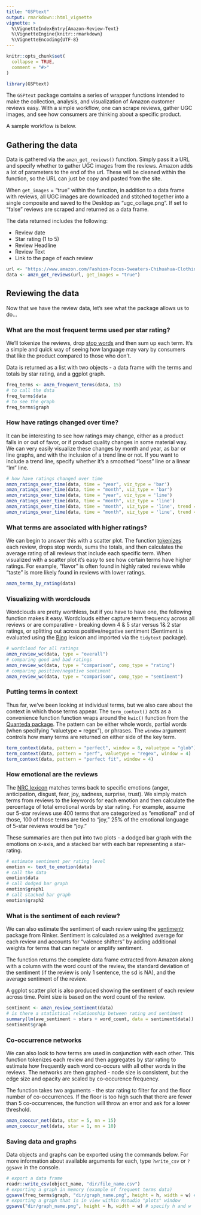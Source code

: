 ```yaml
---
title: "GSPtext"
output: rmarkdown::html_vignette
vignette: >
  %\VignetteIndexEntry{Amazon-Review-Text}
  %\VignetteEngine{knitr::rmarkdown}
  %\VignetteEncoding{UTF-8}
---
```


```r
knitr::opts_chunk$set(
  collapse = TRUE,
  comment = "#>"
)
```

```r
library(GSPtext)
```

The `GSPtext` package contains a series of wrapper functions intended to make the collection, analysis, and visualization of Amazon customer reviews easy. With a simple workflow, one can scrape reviews, gather UGC images, and see how consumers are thinking about a specific product. 

A sample workflow is below.

## Gathering the data

Data is gathered via the `amzn_get_reviews()` function. Simply pass it a URL and specify whether to gather UGC images from the reviews. Amazon adds a lot of parameters to the end of the url. These will be cleaned within the function, so the URL can just be copy and pasted from the site. 

When `get_images` = "true" within the function, in addition to a data frame with reviews, all UGC images are downloaded and stitched together into a single composite and saved to the Desktop as "ugc_collage.png". If set to "false" reviews are scraped and returned as a data frame. 

The data returned includes the following:

* Review date
* Star rating (1 to 5)
* Review Headline
* Review Text
* Link to the page of each review


```r
url <- "https://www.amazon.com/Fashion-Focus-Sweaters-Chihuahua-Clothing/dp/B07L1LHNGN/?_encoding=UTF8"
data <- amzn_get_reviews(url, get_images = "true")
```

## Reviewing the data

Now that we have the review data, let's see what the package allows us to do... 

### What are the most frequent terms used per star rating?

We'll tokenize the reviews, drop [stop words](https://en.wikipedia.org/wiki/Stop_word) and then sum up each term. It's a simple and quick way of seeing how language may vary by consumers that like the product compared to those who don't. 

Data is returned as a list with two objects - a data frame with the terms and totals by star rating, and a ggplot graph.

```r
freq_terms <- amzn_frequent_terms(data, 15)
# to call the data 
freq_terms$data
# to see the graph
freq_terms$graph
```

### How have ratings changed over time? 

It can be interesting to see how ratings may change, either as a product falls in or out of favor, or if product quality changes in some material way. We can very easily visualize these changes by month and year, as bar or line graphs, and with the inclusion of a trend line or not. If you want to include a trend line, specify whether it's a smoothed "loess" line or a linear "lm" line. 

```r
# how have ratings changed over time
amzn_ratings_over_time(data, time = "year", viz_type = 'bar')
amzn_ratings_over_time(data, time = "month", viz_type = 'bar')
amzn_ratings_over_time(data, time = "year", viz_type = 'line')
amzn_ratings_over_time(data, time = "month", viz_type = 'line')
amzn_ratings_over_time(data, time = "month", viz_type = 'line', trend = "loess")
amzn_ratings_over_time(data, time = "month", viz_type = 'line', trend = "lm")
```

### What terms are associated with higher ratings? 

We can begin to answer this with a scatter plot. The function [tokenizes](https://en.wikipedia.org/wiki/Lexical_analysis#Tokenization) each review, drops stop words, sums the totals, and then calculates the average rating of all reviews that include each specific term. When visualized with a scatter plot it's easy to see how certain terms have higher ratings. For example, "flavor" is often found in highly rated reviews while "taste" is more likely found in reviews with lower ratings. 

```r
amzn_terms_by_rating(data)
```

### Visualizing with wordclouds

Wordclouds are pretty worthless, but if you have to have one, the following function makes it easy. Wordclouds either capture term frequency across all reviews or are comparative - breaking down 4 & 5 star versus 1& 2 star ratings, or splitting out across positive/negative sentiment (Sentiment is evaluated using the [Bing](https://www.cs.uic.edu/~liub/FBS/sentiment-analysis.html) lexicon and imported via the `tidytext` package).

```r
# wordcloud for all ratings
amzn_review_wc(data, type = "overall")
# comparing good and bad ratings
amzn_review_wc(data, type = "comparison", comp_type = "rating")
# comparing positive/negative sentiment
amzn_review_wc(data, type = "comparison", comp_type = "sentiment")

```

### Putting terms in context 

Thus far, we've been looking at individual terms, but we also care about the context in which those terms appear. The `term_context()` acts as a convenience function function wraps around the `kwic()` function from the [Quanteda package](https://quanteda.io/). The pattern can be either whole words, partial words (when specifying "valuetype = regex"), or phrases. The `window` argument controls how many terms are returned on either side of the key term.  

```r
term_context(data, pattern = "perfect", window = 8, valuetype = "glob")
term_context(data, pattern = "perf", valuetype = "regex", window = 4)
term_context(data, pattern = "perfect fit", window = 4)
```

### How emotional are the reviews 

The [NRC lexicon](https://saifmohammad.com/WebPages/NRC-Emotion-Lexicon.htm#:~:text=NRC%20Word%2DEmotion%20Association%20Lexicon,were%20manually%20done%20by%20crowdsourcing.) matches terms back to specific emotions (anger, anticipation, disgust, fear, joy, sadness, surprise, trust). We simply match terms from reviews to the keywords for each emotion and then calculate the percentage of total emotional words by star rating. For example, assume our 5-star reviews use 400 terms that are categorized as "emotional" and of those, 100 of those terms are tied to "joy," 25% of the emotional language of 5-star reviews would be "joy." 

These summaries are then put into two plots - a dodged bar graph with the emotions on x-axis, and a stacked bar with each bar representing a star-rating. 

```r
# estimate sentiment per rating level 
emotion <- text_to_emotion(data)
# call the data
emotion$data
# call dodged bar graph
emotion$graph1
# call stacked bar graph
emotion$graph2
```

### What is the sentiment of each review? 

We can also estimate the sentiment of each review using the [sentimentr](https://github.com/trinker/sentimentr) package from Rinker. Sentiment is calculated as a weighted average for each review and accounts for "valence shifters" by adding additional weights for terms that can negate or amplify sentiment. 

The function returns the complete data frame extracted from Amazon along with a column with the word count of the review, the standard deviation of the sentiment (if the review is only 1 sentence, the sd is NA), and the average sentiment of the review. 

A ggplot scatter plot is also produced showing the sentiment of each review across time. Point size is based on the word count of the review. 

```r
sentiment <- amzn_review_sentiment(data)
# is there a statistical relationship between rating and sentiment
summary(lm(ave_sentiment ~ stars + word_count, data = sentiment$data)) %>% broom::tidy()
sentiment$graph
```

### Co-occurrence networks

We can also look to how terms are used in conjunction with each other. This function tokenizes each review and then aggregates by star rating to estimate how frequently each word co-occurs with all other words in the reviews. The networks are then graphed - node size is consistent, but the edge size and opacity are scaled by co-occurence frequency. 

The function takes two arguments - the star rating to filter for and the floor number of co-occurrences. If the floor is too high such that there are fewer than 5 co-occurrences, the function will throw an error and ask for a lower threshold. 

```r
amzn_cooccur_net(data, star = 5, nn = 15)
amzn_cooccur_net(data, star = 1, nn = 10)
```

### Saving data and graphs 

Data objects and graphs can be exported using the commands below. For more information about available arguments for each, type `?write_csv` or `?ggsave` in the console. 

```r
# export a data frame 
readr::write_csv(object_name, "dir/file_name.csv")
# exporting a graph in memory (example of frequent terms data)
ggsave(freq_terms$graph, "dir/graph_name.png", height = h, width = w) # specify h and w
# exporting a graph that is in view within Rstudio "plots" window
ggsave("dir/graph_name.png", height = h, width = w) # specify h and w
```
